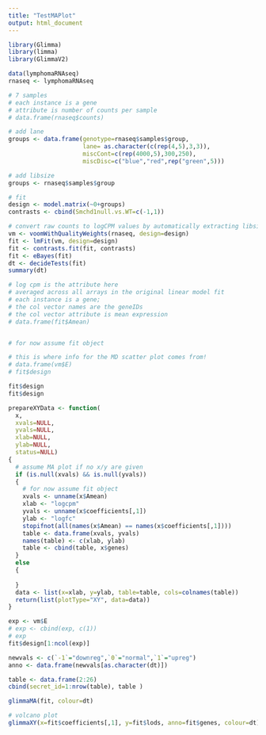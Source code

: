 ```yaml
---
title: "TestMAPlot"
output: html_document
---
```



```r
library(Glimma)
library(limma)
library(GlimmaV2)

data(lymphomaRNAseq)
rnaseq <- lymphomaRNAseq


```

```r

# 7 samples
# each instance is a gene
# attribute is number of counts per sample
# data.frame(rnaseq$counts)
```



```r
# add lane
groups <- data.frame(genotype=rnaseq$samples$group,
                     lane= as.character(c(rep(4,5),3,3)),
                     miscCont=c(rep(4000,5),300,250),
                     miscDisc=c("blue","red",rep("green",5)))

# add libsize
groups <- rnaseq$samples$group

# fit
design <- model.matrix(~0+groups)
contrasts <- cbind(Smchd1null.vs.WT=c(-1,1))

# convert raw counts to logCPM values by automatically extracting libsizes and normalisation factors from x
vm <- voomWithQualityWeights(rnaseq, design=design)
fit <- lmFit(vm, design=design)
fit <- contrasts.fit(fit, contrasts)
fit <- eBayes(fit)
dt <- decideTests(fit)
summary(dt)
```


```r

# log cpm is the attribute here
# averaged across all arrays in the original linear model fit
# each instance is a gene;
# the col vector names are the geneIDs
# the col vector attribute is mean expression
# data.frame(fit$Amean)


# for now assume fit object
```

```r

# this is where info for the MD scatter plot comes from!
# data.frame(vm$E)
# fit$design

fit$design
fit$design
```

```r
prepareXYData <- function(
  x,
  xvals=NULL,
  yvals=NULL,
  xlab=NULL,
  ylab=NULL,
  status=NULL)
{
  # assume MA plot if no x/y are given
  if (is.null(xvals) && is.null(yvals))
  {
    # for now assume fit object
    xvals <- unname(x$Amean)
    xlab <- "logcpm"
    yvals <- unname(x$coefficients[,1])
    ylab <- "logfc"
    stopifnot(all(names(x$Amean) == names(x$coefficients[,1])))
    table <- data.frame(xvals, yvals)
    names(table) <- c(xlab, ylab)
    table <- cbind(table, x$genes)
  }
  else
  {
    
  }
  data <- list(x=xlab, y=ylab, table=table, cols=colnames(table))
  return(list(plotType="XY", data=data))
}

exp <- vm$E
# exp <- cbind(exp, c(1))
# exp
fit$design[1:ncol(exp)]
```



```r
newvals <- c(`-1`="downreg",`0`="normal",`1`="upreg")
anno <- data.frame(newvals[as.character(dt)])

table <- data.frame(2:26)
cbind(secret_id=1:nrow(table), table )
```

```r
glimmaMA(fit, colour=dt)
```


```r

# volcano plot
glimmaXY(x=fit$coefficients[,1], y=fit$lods, anno=fit$genes, colour=dt)

```

